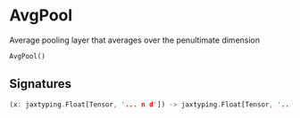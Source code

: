
# AvgPool

Average pooling layer that averages over the penultimate dimension

```python copy
AvgPool()
```

## Signatures
```rust
(x: jaxtyping.Float[Tensor, '... n d']) -> jaxtyping.Float[Tensor, '... d']
```
